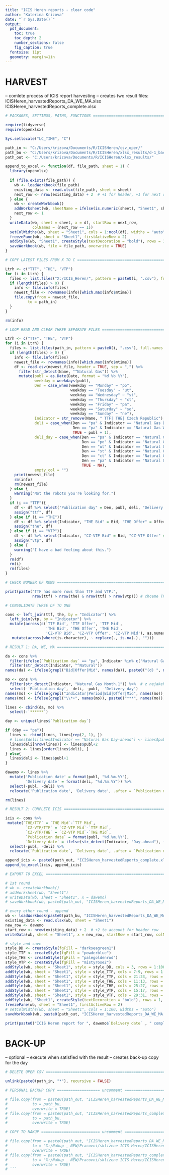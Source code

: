 ```yaml
---
title: "ICIS Heren reports - clear code"
author: "Katerina Krizova"
date: "`r Sys.Date()`"
output:
  pdf_document:
    toc: true
    toc_depth: 2
    number_sections: false
    fig_caption: true
  fontsize: 11pt
  geometry: margin=1in
---
```


# HARVEST

-- comlete process of ICIS report harvesting
-- creates two result files:
    ICISHeren_harvestedReports_DA_WE_MA.xlsx 
    ICISHeren_harvestedReports_complete.xlsx

```r

# PACKAGES, SETTINGS, PATHS, FUNCTIONS =========================================

require(tidyverse)
require(openxlsx)

Sys.setlocale("LC_TIME", "C")

path_in <- "C:/Users/krizova/Documents/R/ICISHeren/csv_oper/"
path_bu <- "C:/Users/krizova/Documents/R/ICISHeren/xlsx_results/d-1_backup/"
path_out <- "C:/Users/krizova/Documents/R/ICISHeren/xlsx_results/"

append_to_excel <- function(df, file_path, sheet = 1) {
  library(openxlsx)
  
  if (file.exists(file_path)) {
    wb <- loadWorkbook(file_path)
    existing_data <- read.xlsx(file_path, sheet = sheet)
    next_row <- nrow(existing_data) + 2  # +1 for header, +1 for next row
  } else {
    wb <- createWorkbook()
    addWorksheet(wb, sheetName = ifelse(is.numeric(sheet), "Sheet1", sheet))
    next_row <- 1
  }
  writeData(wb, sheet = sheet, x = df, startRow = next_row,
            colNames = (next_row == 1))
  setColWidths(wb, sheet = "Sheet1", cols = 1:ncol(df), widths = "auto")
  freezePane(wb, sheet = "Sheet1", firstActiveRow = 2)
  addStyle(wb, "Sheet1", createStyle(textDecoration = "bold"), rows = 1, cols = 1:100, gridExpand = TRUE)
  saveWorkbook(wb, file = file_path, overwrite = TRUE)
}

# COPY LATEST FILES FROM X TO C ================================================

Ltrh <- c("TTF", "THE", "VTP") 
for (i in Ltrh) {
  files <- list.files("X:/ICIS_Heren/", pattern = paste0(i, ".csv"), full.names = T) 
  if (length(files) > 0) {
    info <- file.info(files)
    newest_file <- rownames(info)[which.max(info$mtime)]
    file.copy(from = newest_file,
          to = path_in)
  }
} 

rm(info)

# LOOP READ AND CLEAR THREE SEPARATE FILES =====================================

Ltrh <- c("TTF", "THE", "VTP")
for (i in Ltrh) {
  files <- list.files(path_in, pattern = paste0(i, ".csv"), full.names = T) 
  if (length(files) > 0) {
    info <- file.info(files)
    newest_file <- rownames(info)[which.max(info$mtime)]
    df <- read.csv(newest_file, header = TRUE, sep = ",") %>% 
      filter(str_detect(Name, "^Natural Gas")) %>% 
      mutate(publ = as.Date(Date, format = "%d %b %Y"),
             weekday = weekdays(publ),
             Den = case_when(weekday == "Monday" ~ "po",
                             weekday == "Tuesday" ~ "ut",
                             weekday == "Wednesday" ~ "st",
                             weekday == "Thursday" ~ "ct",
                             weekday == "Friday" ~ "pa",
                             weekday == "Saturday" ~ "so",
                             weekday == "Sunday" ~ "ne"),
             Indicator = str_remove(Name, " TTF| THE| Czech Republic"),
             deli = case_when(Den == "pa" & Indicator == "Natural Gas Day-ahead" ~ publ  + 3, 
                              Den == "pa" & Indicator == "Natural Gas Weekend+0" ~ publ  + 1,
                              TRUE ~ publ + 1),
             deli_day = case_when(Den == "pa" & Indicator == "Natural Gas Day-ahead" ~ "po", 
                                  Den == "po" & Indicator == "Natural Gas Day-ahead" ~ "ut",
                                  Den == "ut" & Indicator == "Natural Gas Day-ahead" ~ "st",
                                  Den == "st" & Indicator == "Natural Gas Day-ahead" ~ "ct",
                                  Den == "ct" & Indicator == "Natural Gas Day-ahead" ~ "pa",
                                  Den == "pa" & Indicator == "Natural Gas Weekend+0" ~ "so+ne",
                                  TRUE ~ NA),
             empty_col = "")
    print(newest_file)
    rm(info)
    rm(newest_file)
  } else {
    warning("Not the robots you're looking for.")
  }
  if (i == "TTF"){
    df <- df %>% select("Publication day" = Den, publ, deli, "Delivery day" = deli_day, Indicator, Period, "TTF Bid" = Bid, "TTF Offer" = Offer, "TTF Mid" = Mid.Price, "*" = empty_col)
    assign("ttf", df)
  } else if (i == "THE"){
    df <- df %>% select(Indicator, "THE Bid" = Bid, "THE Offer" = Offer, "THE Mid" = Mid.Price, "**" = empty_col) 
    assign("the", df)
  } else if (i == "VTP"){
    df <- df %>% select(Indicator, "CZ-VTP Bid" = Bid, "CZ-VTP Offer" = Offer, "CZ-VTP Mid" = Mid.Price, "***" = empty_col) 
    assign("vtp", df)
  } else {
    warning("I have a bad feeling about this.")
  }
  rm(df)
  rm(i)
  rm(files)
} 

# CHECK NUMBER OF ROWS =========================================================

print(paste("TTF has more rows than TTF and VTP:", 
            nrow(ttf) > nrow(the) & nrow(ttf) > nrow(vtp))) # chceme TRUE

# CONSOLIDATE THREE DF TO ONE

cons <- left_join(ttf, the, by = "Indicator") %>%
  left_join(vtp, by = "Indicator") %>%
  mutate(across(c('TTF Bid', 'TTF Offer', 'TTF Mid',
                  'THE Bid', 'THE Offer', 'THE Mid',
                  'CZ-VTP Bid', 'CZ-VTP Offer', 'CZ-VTP Mid'), as.numeric)) %>% 
   mutate(across(where(is.character), ~ replace(., is.na(.), "")))

# RESULT 1: DA, WE, MA =========================================================

da <- cons %>% 
  filter(ifelse(`Publication day` == "pa", Indicator %in% c("Natural Gas Weekend+0", "Natural Gas Day-ahead"), Indicator == "Natural Gas Day-ahead")) %>% 
  filter(str_detect(Indicator, "^Natural"))
names(da) <- ifelse(grepl("Bid|Offer|Mid", names(da)), paste0("(d) ", names(da)), names(da))

mo <- cons %>% 
  filter(str_detect(Indicator, "Natural Gas Month.1")) %>%  # z nejakeho duvodu chce cely nazev. regex nefunguje
  select(-'Publication day', -deli, -publ, -'Delivery day')
names(mo) <- ifelse(grepl("Indicator|Period|Bid|Offer|Mid", names(mo)), paste0("(m) ", names(mo)), names(mo))
names(mo) <- ifelse(grepl("\\*+", names(mo)), paste0("***", names(mo)), names(mo))

lines <- cbind(da, mo) %>% 
  select(-`******`)

day <- unique(lines$`Publication day`)

if (day == "pa"){
  lines <- rbind(lines, lines[rep(2, 1), ])
  # lines$deli[lines$Indicator == "Natural Gas Day-ahead"] <- lines$publ+3
  lines$deli[nrow(lines)] <- lines$publ+2
  lines <- lines[order(lines$deli), ]
} else{
  lines$deli <- lines$publ+1
}

dawemo <- lines %>% 
  mutate('Publication date' = format(publ, "%d.%m.%Y"),
         'Delivery date' = format(deli, "%d.%m.%Y")) %>% 
  select(-publ, -deli) %>% 
  relocate('Publication date', 'Delivery date', .after = `Publication day`)

rm(lines)

# RESULT 2: COMPLETE ICIS ======================================================

icis <- cons %>% 
 mutate(`THE/TTF` = `THE Mid`-`TTF Mid`,
         `CZ-VTP/TTF` = `CZ-VTP Mid`-`TTF Mid`,
         `CZ-VTP/THE` = `CZ-VTP Mid`-`THE Mid`,
         `Publication date` = format(publ, "%d.%m.%Y"),
         `Delivery date` = ifelse(str_detect(Indicator, "Day-ahead"), format(deli, "%d.%m.%Y"), "")) %>% 
  select(-publ, -deli) %>% 
  relocate(`Publication date`, `Delivery date`, .after = `Publication day`)

append_icis <- paste0(path_out, "ICISHeren_harvestedReports_complete.xlsx")
append_to_excel(icis, append_icis)

# EXPORT TO EXCEL ==============================================================

# 1st round
# wb <- createWorkbook()
# addWorksheet(wb, "Sheet1")
# writeData(wb, sheet = "Sheet1", x = dawemo)
# saveWorkbook(wb, paste0(path_out, "ICISHeren_harvestedReports_DA_WE_MA.xlsx"))

# every other round - append
wb <- loadWorkbook(paste0(path_bu, "ICISHeren_harvestedReports_DA_WE_MA.xlsx"))
existing_data <- read.xlsx(wb, sheet = "Sheet1")
new_row <- dawemo
start_row <- nrow(existing_data) + 2  # +2 to account for header row
writeData(wb, sheet = "Sheet1", x = new_row, startRow = start_row, colNames = FALSE)

# style and save
style_DD <- createStyle(fgFill = "darkseagreen1")
style_TTF <- createStyle(fgFill = "powderblue")
style_THE <- createStyle(fgFill = "palegoldenrod")
style_VTP <- createStyle(fgFill = "mistyrose2")
addStyle(wb, sheet = "Sheet1", style = style_DD, cols = 3, rows = 1:1000, gridExpand = TRUE)
addStyle(wb, sheet = "Sheet1", style = style_TTF, cols = 7:9, rows = 1:1000, gridExpand = TRUE)
addStyle(wb, sheet = "Sheet1", style = style_TTF, cols = 21:23, rows = 1:1000, gridExpand = TRUE)
addStyle(wb, sheet = "Sheet1", style = style_THE, cols = 11:13, rows = 1:1000, gridExpand = TRUE)
addStyle(wb, sheet = "Sheet1", style = style_THE, cols = 25:27, rows = 1:1000, gridExpand = TRUE)
addStyle(wb, sheet = "Sheet1", style = style_VTP, cols = 15:17, rows = 1:1000, gridExpand = TRUE)
addStyle(wb, sheet = "Sheet1", style = style_VTP, cols = 29:31, rows = 1:1000, gridExpand = TRUE)
addStyle(wb, "Sheet1", createStyle(textDecoration = "bold"), rows = 1, cols = 1:100, gridExpand = TRUE)
freezePane(wb, sheet = "Sheet1", firstActiveRow = 2)
# setColWidths(wb, sheet = "Sheet1", cols = 1:100, widths = "auto") 
saveWorkbook(wb, paste0(path_out, "ICISHeren_harvestedReports_DA_WE_MA.xlsx"), overwrite = T)

print(paste0("ICIS Heren report for ", dawemo$`Delivery date` , " completed."))

```

# BACK-UP

-- optional
-- execute when satisfied with the result
-- creates back-up copy for the day

```r
# DELETE OPER CSV ==============================================================

unlink(paste0(path_in, "*"), recursive = FALSE)

# PERSONAL BACKUP COPY =================== uncomment ===========================

# file.copy(from = paste0(path_out, "ICISHeren_harvestedReports_DA_WE_MA.xlsx"),
#           to = path_bu,
#           overwrite = TRUE)
# file.copy(from = paste0(path_out, "ICISHeren_harvestedReports_complete.xlsx"),
#           to = path_bu,
#           overwrite = TRUE)

# COPY TO NAKUP ========================== uncomment ===========================

# file.copy(from = paste0(path_out, "ICISHeren_harvestedReports_DA_WE_MA.xlsx"),
#           to = "X:/Nakup _ NEW/Pracovni/sklizene ICIS Heren/ICISHeren_harvestedReports_DA_WE_MA.xlsx",
#           overwrite = TRUE)
# file.copy(from = paste0(path_out, "ICISHeren_harvestedReports_complete.xlsx"),
#           to = "X:/Nakup _ NEW/Pracovni/sklizene ICIS Heren/ICISHeren_harvestedReports_complete.xlsx",
#           overwrite = TRUE)
# ```
```


